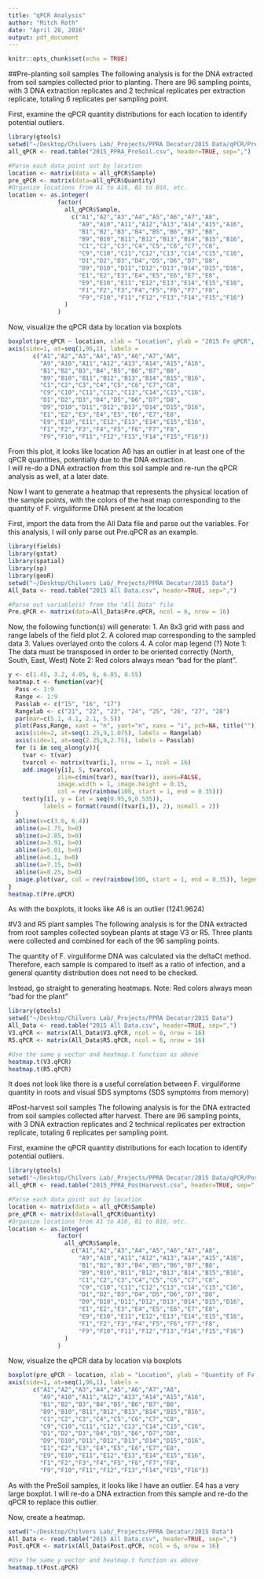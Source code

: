 ```yaml
---
title: "qPCR Analysis"
author: "Mitch Roth"
date: "April 28, 2016"
output: pdf_document
---
```


```r
knitr::opts_chunk$set(echo = TRUE)
```

##Pre-planting soil samples
The following analysis is for the DNA extracted from soil samples collected prior to planting. There are 96 sampling points, with 3 DNA extraction replicates and 2 technical replicates per extraction replicate, totaling 6 replicates per sampling point.

First, examine the qPCR quantity distributions for each location to identify potential outliers.
```r
library(gtools)
setwd("~/Desktop/Chilvers Lab/_Projects/PPRA Decatur/2015 Data/qPCR/PreSoil")
all_qPCR <- read.table("2015_PPRA_PreSoil.csv", header=TRUE, sep=",")

#Parse each data point out by location
location <- matrix(data = all_qPCR$Sample)
pre_qPCR <- matrix(data=all_qPCR$Quantity)
#Organize locations from A1 to A16, B1 to B16, etc.
location <- as.integer(
              factor(
                all_qPCR$Sample,
                  c("A1","A2","A3","A4","A5","A6","A7","A8",
                    "A9","A10","A11","A12","A13","A14","A15","A16",
                    "B1","B2","B3","B4","B5","B6","B7","B8",
                    "B9","B10","B11","B12","B13","B14","B15","B16",
                    "C1","C2","C3","C4","C5","C6","C7","C8",
                    "C9","C10","C11","C12","C13","C14","C15","C16",
                    "D1","D2","D3","D4","D5","D6","D7","D8",
                    "D9","D10","D11","D12","D13","D14","D15","D16",
                    "E1","E2","E3","E4","E5","E6","E7","E8",
                    "E9","E10","E11","E12","E13","E14","E15","E16",
                    "F1","F2","F3","F4","F5","F6","F7","F8",
                    "F9","F10","F11","F12","F13","F14","F15","F16")
                )
              )
```

Now, visualize the qPCR data by location via boxplots
```r
boxplot(pre_qPCR ~ location, xlab = "Location", ylab = "2015 Fv qPCR", xaxt = "n")
axis(side=1, at=seq(1,96,1), labels = 
       c("A1","A2","A3","A4","A5","A6","A7","A8",
         "A9","A10","A11","A12","A13","A14","A15","A16",
         "B1","B2","B3","B4","B5","B6","B7","B8",
         "B9","B10","B11","B12","B13","B14","B15","B16",
         "C1","C2","C3","C4","C5","C6","C7","C8",
         "C9","C10","C11","C12","C13","C14","C15","C16",
         "D1","D2","D3","D4","D5","D6","D7","D8",
         "D9","D10","D11","D12","D13","D14","D15","D16",
         "E1","E2","E3","E4","E5","E6","E7","E8",
         "E9","E10","E11","E12","E13","E14","E15","E16",
         "F1","F2","F3","F4","F5","F6","F7","F8",
         "F9","F10","F11","F12","F13","F14","F15","F16"))
```

From this plot, it looks like location A6 has an outlier in at least one of the qPCR quantities, potentially due to the DNA extraction.  
I will re-do a DNA extraction from this soil sample and re-run the qPCR analysis as well, at a later date.


Now I want to generate a heatmap that represents the physical location of the sample points, with the colors of the heat map corresponding to the quantity of F. virguliforme DNA present at the location

First, import the data from the All Data file and parse out the variables.
For this analysis, I will only parse out Pre.qPCR as an example.
```r
library(fields)
library(gstat)
library(spatial)
library(sp)
library(geoR)
setwd("~/Desktop/Chilvers Lab/_Projects/PPRA Decatur/2015 Data")
All_Data <- read.table("2015 All Data.csv", header=TRUE, sep=",")

#Parse out variable(s) from the "All Data" file
Pre.qPCR <- matrix(data=All_Data$Pre.qPCR, ncol = 6, nrow = 16)
```

Now, the following function(s) will generate:
  1. An 8x3 grid with pass and range labels of the field plot
  2. A colored map corresponding to the sampled data
  3. Values overlayed onto the colors
  4. A color map legend (?)
Note 1: The data must be transposed in order to be oriented correctly (North, South, East, West)
Note 2: Red colors always mean "bad for the plant".
```r
y <- c(1.45, 3.2, 4.05, 6, 6.85, 8.55)
heatmap.t <- function(var){
  Pass <- 1:9
  Range <- 1:9
  Passlab <- c("15", "16", "17")
  Rangelab <- c("21", "22", "23", "24", "25", "26", "27", "28")
  par(mar=c(5.1, 4.1, 2.1, 5.5))
  plot(Pass,Range, xaxt = "n", yaxt="n", xaxs = "i", pch=NA, title(""))
  axis(side=2, at=seq(1.25,9,1.075), labels = Rangelab)
  axis(side=1, at=seq(2.25,9,2.75), labels = Passlab)
  for (i in seq_along(y)){
    tvar <- t(var)
    tvarcol <- matrix(tvar[i,], nrow = 1, ncol = 16)
    add.image(y[i], 5, tvarcol, 
              zlim=c(min(tvar), max(tvar)), axes=FALSE,
              image.width = 1, image.height = 0.15, 
              col = rev(rainbow(100, start = 1, end = 0.35)))
    text(y[i], y = (at = seq(0.95,9,0.535)), 
          labels = format(round((tvar[i,]), 2), nsmall = 2))
  }
  abline(v=c(3.6, 6.4))
  abline(a=1.75, b=0)
  abline(a=2.85, b=0)
  abline(a=3.91, b=0)
  abline(a=5.01, b=0)
  abline(a=6.1, b=0)
  abline(a=7.15, b=0)
  abline(a=8.25, b=0)
  image.plot(var, col = rev(rainbow(100, start = 1, end = 0.35)), legend.only = TRUE, zlim=c(min(var), max(var)), axes=FALSE)
}
heatmap.t(Pre.qPCR)
```

As with the boxplots, it looks like A6 is an outlier (1241.9624)

#V3 and R5 plant samples
The following analysis is for the DNA extracted from root samples collected soybean plants at stage V3 or R5. Three plants were collected and combined for each of the 96 sampling points. 

The quantity of F. virguliforme DNA was calculated via the deltaCt method. Therefore, each sample is compared to itself as a ratio of infection, and a general quantity distribution does not need to be checked.

Instead, go straight to generating heatmaps.
Note: Red colors always mean "bad for the plant"
```r
library(gtools)
setwd("~/Desktop/Chilvers Lab/_Projects/PPRA Decatur/2015 Data")
All_Data <- read.table("2015 All Data.csv", header=TRUE, sep=",")
V3.qPCR <- matrix(All_Data$V3.qPCR, ncol = 6, nrow = 16)
R5.qPCR <- matrix(All_Data$R5.qPCR, ncol = 6, nrow = 16)

#Use the same y vector and heatmap.t function as above
heatmap.t(V3.qPCR)
heatmap.t(R5.qPCR)
```

It does not look like there is a useful correlation between F. virguliforme quantity in roots and visual SDS symptoms (SDS symptoms from memory)


#Post-harvest soil samples
The following analysis is for the DNA extracted from soil samples collected after harvest. There are 96 sampling points, with 3 DNA extraction replicates and 2 technical replicates per extraction replicate, totaling 6 replicates per sampling point.

First, examine the qPCR quantity distributions for each location to identify potential outliers.

```r
library(gtools)
setwd("~/Desktop/Chilvers Lab/_Projects/PPRA Decatur/2015 Data/qPCR/PostHarvest")
all_qPCR <- read.table("2015_PPRA_PostHarvest.csv", header=TRUE, sep=",")

#Parse each data point out by location
location <- matrix(data = all_qPCR$Sample)
pre_qPCR <- matrix(data=all_qPCR$Quantity)
#Organize locations from A1 to A16, B1 to B16, etc.
location <- as.integer(
              factor(
                all_qPCR$Sample,
                  c("A1","A2","A3","A4","A5","A6","A7","A8",
                    "A9","A10","A11","A12","A13","A14","A15","A16",
                    "B1","B2","B3","B4","B5","B6","B7","B8",
                    "B9","B10","B11","B12","B13","B14","B15","B16",
                    "C1","C2","C3","C4","C5","C6","C7","C8",
                    "C9","C10","C11","C12","C13","C14","C15","C16",
                    "D1","D2","D3","D4","D5","D6","D7","D8",
                    "D9","D10","D11","D12","D13","D14","D15","D16",
                    "E1","E2","E3","E4","E5","E6","E7","E8",
                    "E9","E10","E11","E12","E13","E14","E15","E16",
                    "F1","F2","F3","F4","F5","F6","F7","F8",
                    "F9","F10","F11","F12","F13","F14","F15","F16")
                )
              )
```

Now, visualize the qPCR data by location via boxplots
```r
boxplot(pre_qPCR ~ location, xlab = "Location", ylab = "Quantity of Fv DNA", xaxt = "n")
axis(side=1, at=seq(1,96,1), labels = 
       c("A1","A2","A3","A4","A5","A6","A7","A8",
         "A9","A10","A11","A12","A13","A14","A15","A16",
         "B1","B2","B3","B4","B5","B6","B7","B8",
         "B9","B10","B11","B12","B13","B14","B15","B16",
         "C1","C2","C3","C4","C5","C6","C7","C8",
         "C9","C10","C11","C12","C13","C14","C15","C16",
         "D1","D2","D3","D4","D5","D6","D7","D8",
         "D9","D10","D11","D12","D13","D14","D15","D16",
         "E1","E2","E3","E4","E5","E6","E7","E8",
         "E9","E10","E11","E12","E13","E14","E15","E16",
         "F1","F2","F3","F4","F5","F6","F7","F8",
         "F9","F10","F11","F12","F13","F14","F15","F16"))
```

As with the PreSoil samples, it looks like I have an outlier. E4 has a very large boxplot.  I will re-do a DNA extraction from this sample and re-do the qPCR to replace this outlier.

Now, create a heatmap.
```r
setwd("~/Desktop/Chilvers Lab/_Projects/PPRA Decatur/2015 Data")
All_Data <- read.table("2015 All Data.csv", header=TRUE, sep=",")
Post.qPCR <- matrix(All_Data$Post.qPCR, ncol = 6, nrow = 16)

#Use the same y vector and heatmap.t function as above
heatmap.t(Post.qPCR)
```